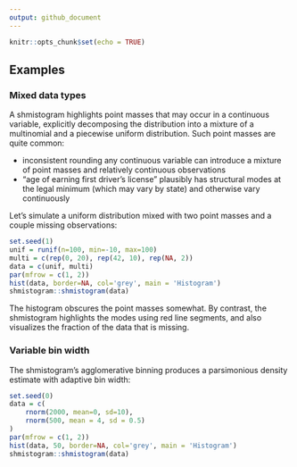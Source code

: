 ```yaml
---
output: github_document
---
```


```r
knitr::opts_chunk$set(echo = TRUE)
```

## Examples

### Mixed data types

A shmistogram highlights point masses that may occur in a continuous variable, explicitly decomposing the distribution into a mixture of a multinomial and a piecewise uniform distribution. Such point masses are quite common:

- inconsistent rounding any continuous variable can introduce a mixture of point masses and relatively continuous observations
- "age of earning first driver's license" plausibly has structural modes at the legal minimum (which may vary by state) and otherwise vary continuously

Let's simulate a uniform distribution mixed with two point masses and a couple missing observations:

```r
set.seed(1)
unif = runif(n=100, min=-10, max=100)
multi = c(rep(0, 20), rep(42, 10), rep(NA, 2))
data = c(unif, multi)
par(mfrow = c(1, 2))
hist(data, border=NA, col='grey', main = 'Histogram')
shmistogram::shmistogram(data)
```

The histogram obscures the point masses somewhat. By contrast, the shmistogram highlights the modes using red line segments, and also visualizes the fraction of
the data that is missing.

### Variable bin width

The shmistogram's agglomerative binning produces a parsimonious density estimate with adaptive bin width:

```r
set.seed(0)
data = c(
    rnorm(2000, mean=0, sd=10),
    rnorm(500, mean = 4, sd = 0.5)
)
par(mfrow = c(1, 2))
hist(data, 50, border=NA, col='grey', main = 'Histogram')
shmistogram::shmistogram(data)
```
